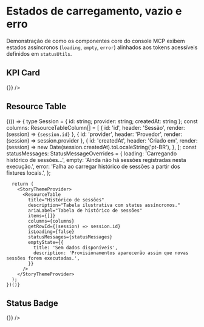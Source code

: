 
<Meta title="Status/Async States" />

# Estados de carregamento, vazio e erro

Demonstração de como os componentes core do console MCP exibem estados assíncronos
(`loading`, `empty`, `error`) alinhados aos tokens acessíveis definidos em
`statusUtils`.

## KPI Card

<Canvas>
  <Story name="Loading">
    <StoryThemeProvider>
      <KpiCard
        label="Custo (24h)"
        status="loading"
        statusMessages={{ loading: 'Carregando indicadores de telemetria…' }}
      />
    </StoryThemeProvider>
  </Story>
</Canvas>

<Canvas>
  <Story name="Empty">
    <StoryThemeProvider>
      <KpiCard
        label="Custo (24h)"
        status="empty"
        statusMessages={{ empty: 'Nenhum indicador disponível nesta janela.' }}
      />
    </StoryThemeProvider>
  </Story>
</Canvas>

<Canvas>
  <Story name="Error">
    <StoryThemeProvider>
      <KpiCard
        label="Custo (24h)"
        status="error"
        statusMessages={{ error: 'Falha ao carregar indicadores de telemetria a partir dos fixtures locais.' }}
        onRetry={() => {}}
      />
    </StoryThemeProvider>
  </Story>
</Canvas>

## Resource Table

<Canvas>
  <Story name="Tabela vazia com fixtures">
    {(() => {
      type Session = { id: string; provider: string; createdAt: string };
      const columns: ResourceTableColumn<Session>[] = [
        { id: 'id', header: 'Sessão', render: (session) => <code>{session.id}</code> },
        { id: 'provider', header: 'Provedor', render: (session) => session.provider },
        {
          id: 'createdAt',
          header: 'Criado em',
          render: (session) => new Date(session.createdAt).toLocaleString('pt-BR'),
        },
      ];
      const statusMessages: StatusMessageOverrides = {
        loading: 'Carregando histórico de sessões…',
        empty: 'Ainda não há sessões registradas nesta execução.',
        error: 'Falha ao carregar histórico de sessões a partir dos fixtures locais.',
      };

      return (
        <StoryThemeProvider>
          <ResourceTable
            title="Histórico de sessões"
            description="Tabela ilustrativa com status assíncronos."
            ariaLabel="Tabela de histórico de sessões"
            items={[]}
            columns={columns}
            getRowId={(session) => session.id}
            isLoading={false}
            statusMessages={statusMessages}
            emptyState={{
              title: 'Sem dados disponíveis',
              description: 'Provisionamentos aparecerão assim que novas sessões forem executadas.',
            }}
          />
        </StoryThemeProvider>
      );
    })()}
  </Story>
</Canvas>

## Status Badge

<Canvas>
  <Story name="Badge em estado de carregamento">
    <StoryThemeProvider>
      <StatusBadge status="loading" statusMessages={{ loading: 'Sincronizando checklist de conformidade…' }} />
    </StoryThemeProvider>
  </Story>
</Canvas>

<Canvas>
  <Story name="Badge em erro">
    <StoryThemeProvider>
      <StatusBadge
        status="error"
        statusMessages={{ error: 'Falha ao sincronizar checklist a partir dos fixtures locais.' }}
        onRetry={() => {}}
      />
    </StoryThemeProvider>
  </Story>
</Canvas>
